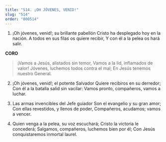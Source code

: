 ```yaml
---
title: "514. ¡OH JÓVENES, VENID!"
slug: "514"
order: "000514"
---
```

1. ¡Oh jóvenes, venid!; su brillante pabellón Cristo ha desplegado hoy en la nación.
A todos en sus filas os quiere recibir, Y con él a la pelea os hará salir.

**CORO**

> ¡Vamos a Jesús, alistados sin temor, Vamos a la lid, inflamados de valor! Jóvenes, luchemos todos contra el mal; En Jesús tenemos nuestro General.

2. ¡Oh jóvenes,  venid!; el potente Salvador Quiere recibiros en su derredor;
Con él a la batalla salid sin vacilar:
Vamos pronto, compañeros, vamos a luchar.

3. Las armas invencibles del Jefe guiador Son el evangelio y su gran amor;
Con ellas revestidos, y llenos de poder, Compañeros, acudamos; vamos a vencer.

4. Quien venga a la pelea, su voz escuchará; Cristo la victoria le concederá;
Salgamos, compañeros, luchemos bien por él; Con Jesús conquistaremos inmortal laurel.
